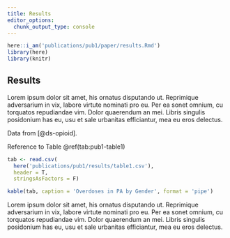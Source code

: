 ```yaml
---
title: Results
editor_options:
  chunk_output_type: console
---
```


```r
here::i_am('publications/pub1/paper/results.Rmd')
library(here)
library(knitr)
```

## Results

Lorem ipsum dolor sit amet, his ornatus disputando ut.
Reprimique adversarium in vix, labore virtute nominati pro eu.
Per ea sonet omnium, cu torquatos repudiandae vim. Dolor quaerendum an mei.
Libris singulis posidonium has eu, usu et sale urbanitas efficiantur, mea eu eros delectus.

Data from [@ds-opioid].

Reference to Table \@ref(tab:pub1-table1)

```r
tab <- read.csv(
  here('publications/pub1/results/table1.csv'),
  header = T,
  stringsAsFactors = F)

kable(tab, caption = 'Overdoses in PA by Gender', format = 'pipe')
```

Lorem ipsum dolor sit amet, his ornatus disputando ut.
Reprimique adversarium in vix, labore virtute nominati pro eu.
Per ea sonet omnium, cu torquatos repudiandae vim. Dolor quaerendum an mei.
Libris singulis posidonium has eu, usu et sale urbanitas efficiantur, mea eu eros delectus.
